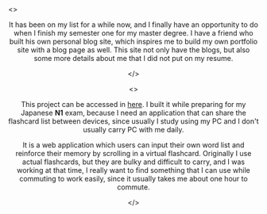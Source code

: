 
<Container>
<>
<Divider />
<Header title="Personal Portfolio Site" date="2023-11" />

It has been on my list for a while now, and I finally have an opportunity to do when I finish my semester one for my master degree. 
I have a friend who built his own personal blog site, which inspires me to build my own portfolio site with a blog page as well. 
This site not only have the blogs, but also some more details about me that I did not put on my resume. 

<ViewMore link="" topic="details" />

</>
</Container>

<Container>
<Divider />
<Header title="Flash Card Web App" date="2022-05" />
<>

This project can be accessed in [here](https://flash-cards-7e7fd.web.app). 
I built it while preparing for my Japanese **N1** exam, because I need an application that can share the flashcard list between devices, 
since usually I study using my PC and I don't usually carry PC with me daily. 

It is a web application which users can input their own word list and reinforce their memory by scrolling in a virtual flashcard. 
Originally I use actual flashcards, but they are bulky and difficult to carry, and I was working at that time, I really want to find something 
that I can use while commuting to work easily, since it usually takes me about one hour to commute. 

<ViewMore link="" topic="details" />

</>
</Container>
